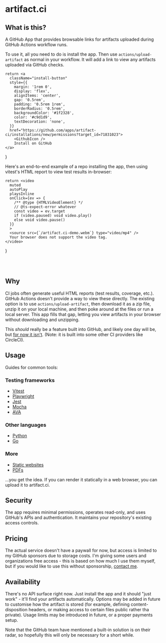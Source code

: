 # artifact.ci

## What is this?

A GitHub App that provides browsable links for artifacts uploaded during GitHub Actions workflow runs.

To use it, all you need to do is install the app. Then use `actions/upload-artifact` as normal in your workflow. It will add a link to view any artifacts uploaded via GitHub checks.

    return <a 
      className="install-button"
      style={{
        margin: '1rem 0',
        display: 'flex',
        alignItems: 'center',
        gap: '0.5rem',
        padding: '0.5rem 1rem',
        borderRadius: '0.5rem',
        backgroundColor: '#1f2328',
        color: '#c9d1d9',
        textDecoration: 'none',
      }}
      href="https://github.com/apps/artifact-ci/installations/new/permissions?target_id=71831023">
        <GithubIcon />
        Install on GitHub
    </a>
}

<InstallButton />

Here's an end-to-end example of a repo installing the app, then using vitest's HTML report to view test results in-browser:

    return <video
      muted
      autoPlay
      playsInline
      onClick={ev => {
        /** @type {HTMLVideoElement} */
        // @ts-expect-error whatever
        const video = ev.target
        if (video.paused) void video.play()
        else void video.pause()
      }}
      >
      <source src={`/artifact.ci-demo.webm`} type="video/mp4" />
      Your browser does not support the video tag.
    </video>
}

<br />
<br />
<DemoVideo />

## Why

CI jobs often generate useful HTML reports (test results, coverage, etc.). GitHub Actions doesn't provide a way to view these directly. The existing option is to use `actions/upload-artifact`, then download it as a zip file, unzip it on your local machine, and then poke around at the files or run a local server. This app fills that gap, letting you view artifacts in your browser without downloading and unzipping.

This _should_ really be a feature built into GitHub, and likely one day will be, but [for now it isn't](https://github.com/actions/upload-artifact/issues/14). (Note: it is built into some other CI providers like CircleCI).

## Usage

Guides for common tools:

### Testing frameworks

- [Vitest](/recipes/testing/vitest)
- [Playwright](/recipes/testing/playwright)
- [Jest](/recipes/testing/jest)
- [Mocha](/recipes/testing/mocha)
- [AVA](/recipes/testing/ava)

### Other languages

- [Python](/recipes/other-languages/python)
- [Go](/recipes/other-languages/go)

### More

- [Static websites](/recipes/more/website)
- [PDFs](/recipes/more/pdf)

...you get the idea. If you can render it statically in a web browser, you can upload it to artifact.ci.

## Security

The app requires minimal permissions, operates read-only, and uses GitHub's APIs and authentication. It maintains your repository's existing access controls.

## Pricing

The actual service doesn't have a paywall for now, but access is limited to my GitHub sponsors due to storage costs. I'm giving some users and organizations free access - this is based on how much I use them myself, but if you would like to use this without sponsorship, [contact me](https://x.com/mmkalmmkal).

## Availability

There's no API surface right now. Just install the app and it should "just work" - it'll find your artifacts automatically. Options may be added in future to customise how the artifact is stored (for example, defining content-disposition headers, or making access to certain files public rather tha private). Usage limits may be introduced in future, or a proper payments setup.

Note that the GitHub team have mentioned a built-in solution is on their radar, so hopefully this will only be necessary for a short while.
